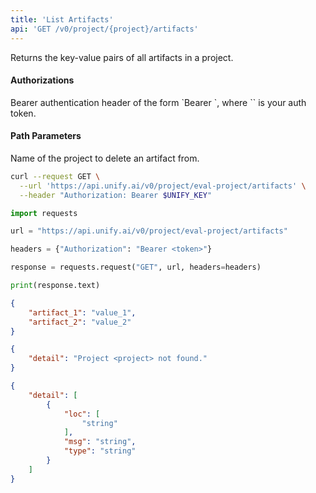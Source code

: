 ```yaml
---
title: 'List Artifacts'
api: 'GET /v0/project/{project}/artifacts'
---
```

Returns the key-value pairs of all artifacts in a project.

#### Authorizations

<ParamField header="Authorization" type="string" required="true">
  Bearer authentication header of the form `Bearer <token>`, where `<token>` is your auth token.
</ParamField>

#### Path Parameters

<ParamField query="project" type="string" required="true">
Name of the project to delete an artifact from.
</ParamField>

<RequestExample>

```bash cURL
curl --request GET \
  --url 'https://api.unify.ai/v0/project/eval-project/artifacts' \
  --header "Authorization: Bearer $UNIFY_KEY"
```

```python Python
import requests

url = "https://api.unify.ai/v0/project/eval-project/artifacts"

headers = {"Authorization": "Bearer <token>"}

response = requests.request("GET", url, headers=headers)

print(response.text)
```

</RequestExample>
<ResponseExample>

```json 200
{
    "artifact_1": "value_1",
    "artifact_2": "value_2"
}
```

```json 404
{
    "detail": "Project <project> not found."
}
```

```json 422
{
    "detail": [
        {
            "loc": [
                "string"
            ],
            "msg": "string",
            "type": "string"
        }
    ]
}
```

</ResponseExample>
